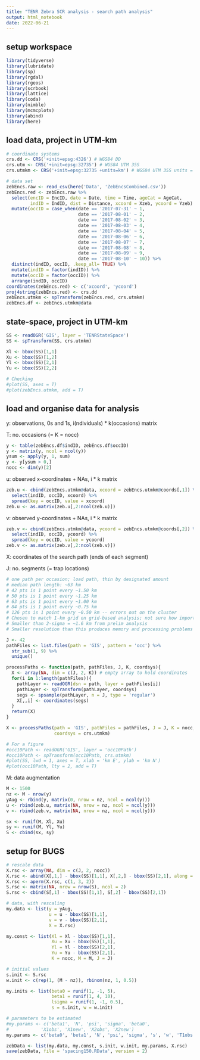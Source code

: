 ```yaml
---
title: "TENR Zebra SCR analysis - search path analysis"
output: html_notebook
date: 2022-06-21
---
```


## setup workspace
```r
library(tidyverse)
library(lubridate)
library(sp)
library(rgdal)
library(rgeos)
library(scrbook)
library(lattice)
library(coda)
library(nimble)
library(mcmcplots)
library(abind)
library(here)
```

## load data, project in UTM-km
```r
# coordinate systems
crs.dd <- CRS('+init=epsg:4326') # WGS84 DD
crs.utm <- CRS('+init=epsg:32735') # WGS84 UTM 35S
crs.utmkm <- CRS('+init=epsg:32735 +units=km') # WGS84 UTM 35S units = km

# data set
zebEncs.raw <- read_csv(here('Data', 'ZebEncsCombined.csv'))
zebEncs.red <- zebEncs.raw %>%
  select(encID = EncID, date = Date, time = Time, ageCat = AgeCat,
         indID = IndID, dist = Distance, xcoord = Xzeb, ycoord = Yzeb) %>%
  mutate(occID = case_when(date == '2017-07-31' ~ 1,
                           date == '2017-08-01' ~ 2,
                           date == '2017-08-02' ~ 3,
                           date == '2017-08-03' ~ 4,
                           date == '2017-08-04' ~ 5,
                           date == '2017-08-06' ~ 6,
                           date == '2017-08-07' ~ 7,
                           date == '2017-08-08' ~ 8,
                           date == '2017-08-09' ~ 9,
                           date == '2017-08-10' ~ 10)) %>%
  distinct(indID, occID, .keep_all= TRUE) %>%
  mutate(indID = factor(indID)) %>%
  mutate(occID = factor(occID)) %>%
  arrange(indID, occID)
coordinates(zebEncs.red) <- c('xcoord', 'ycoord')
proj4string(zebEncs.red) <- crs.dd
zebEncs.utmkm <- spTransform(zebEncs.red, crs.utmkm)
zebEncs.df <- zebEncs.utmkm@data
```

## state-space, project in UTM-km
```r
SS <- readOGR('GIS', layer = 'TENRStateSpace')
SS <- spTransform(SS, crs.utmkm)

Xl <- bbox(SS)[1,1]
Xu <- bbox(SS)[1,2]
Yl <- bbox(SS)[2,1]
Yu <- bbox(SS)[2,2]

# Checking
#plot(SS, axes = T)
#plot(zebEncs.utmkm, add = T)
```

## load and organise data for analysis

y: observations, 0s and 1s, i(ndividuals) * k(occasions) matrix

T: no. occasions (= K = nocc)
```r
y <- table(zebEncs.df$indID, zebEncs.df$occID)
y <- matrix(y, ncol = ncol(y))
ysum <- apply(y, 1, sum)
y <- y[ysum > 0,]
nocc <- dim(y)[2]
```

u: observed x-coordinates + NAs, i * k matrix
```r
zeb.u <- cbind(zebEncs.utmkm@data, xcoord = zebEncs.utmkm@coords[,1]) %>%
  select(indID, occID, xcoord) %>%
  spread(key = occID, value = xcoord)
zeb.u <- as.matrix(zeb.u[,2:ncol(zeb.u)])
```

v: observed y-coordinates + NAs, i * k matrix
```r
zeb.v <- cbind(zebEncs.utmkm@data, ycoord = zebEncs.utmkm@coords[,2]) %>%
  select(indID, occID, ycoord) %>%
  spread(key = occID, value = ycoord)
zeb.v <- as.matrix(zeb.v[,2:ncol(zeb.v)])
```

X: coordinates of the search path (ends of each segment)

J: no. segments (= trap locations)
```r
# one path per occasion; load path, thin by designated amount
# median path length: ~63 km
# 42 pts is 1 point every ~1.50 km
# 50 pts is 1 point every ~1.25 km
# 63 pts is 1 point every ~1.00 km
# 84 pts is 1 point every ~0.75 km
# 126 pts is 1 point every ~0.50 km -- errors out on the cluster
# Chosen to match 1-km grid on grid-based analysis; not sure how important this is
# Smaller than 2-sigma = ~1.6 km from prelim analysis
# Smaller resolution than this produces memory and processing problems

J <- 42
pathFiles <- list.files(path = 'GIS', pattern = 'occ') %>%
  str_sub(1, 9) %>%
  unique()

processPaths <- function(path, pathFiles, J, K, coordsys){
  X <- array(NA, dim = c(J, 2, K)) # empty array to hold coordinates
  for(i in 1:length(pathFiles)){
    pathLayer <- readOGR(dsn = path, layer = pathFiles[i])
    pathLayer <- spTransform(pathLayer, coordsys)
    segs <- spsample(pathLayer, n = J, type = 'regular')
    X[,,i] <- coordinates(segs)
  }
  return(X)
}

X <- processPaths(path = 'GIS', pathFiles = pathFiles, J = J, K = nocc,
                  coordsys = crs.utmkm)

# For a figure
#occ10Path <- readOGR('GIS', layer = 'occ10Path')
#occ10Path <- spTransform(occ10Path, crs.utmkm)
#plot(SS, lwd = 1, axes = T, xlab = 'km E', ylab = 'km N')
#plot(occ10Path, lty = 2, add = T)
```

M: data augmentation
```r
M <- 1500
nz <- M - nrow(y)
yAug <- rbind(y, matrix(0, nrow = nz, ncol = ncol(y)))
u <- rbind(zeb.u, matrix(NA, nrow = nz, ncol = ncol(y)))
v <- rbind(zeb.v, matrix(NA, nrow = nz, ncol = ncol(y)))

sx <- runif(M, Xl, Xu)
sy <- runif(M, Yl, Yu)
S <- cbind(sx, sy)
```

## setup for BUGS
```r
# rescale data
X.rsc <- array(NA, dim = c(J, 2, nocc))
X.rsc <- abind(X[,1,] - bbox(SS)[1,1], X[,2,] - bbox(SS)[2,1], along = 3)
X.rsc <- aperm(X.rsc, c(1, 3, 2))
S.rsc <- matrix(NA, nrow = nrow(S), ncol = 2)
S.rsc <- cbind(S[,1] - bbox(SS)[1,1], S[,2] - bbox(SS)[2,1])

# data, with rescaling
my.data <- list(y = yAug,
                u = u - bbox(SS)[1,1],
                v = v - bbox(SS)[2,1],
                X = X.rsc)

my.const <- list(Xl = Xl - bbox(SS)[1,1],
                 Xu = Xu - bbox(SS)[1,1],
                 Yl = Yl - bbox(SS)[2,1],
                 Yu = Yu - bbox(SS)[2,1],
                 K = nocc, M = M, J = J)

# initial values
s.init <- S.rsc
w.init <- c(rep(1, (M - nz)), rbinom(nz, 1, 0.5))

my.inits <- list(beta0 = runif(1, -1, 5),
                 beta1 = runif(1, 4, 10),
                 lsigma = runif(1, -1, 0.5),
                 s = s.init, w = w.init)

# parameters to be estimated
#my.params <- c('beta1', 'N', 'psi', 'sigma', 'beta0',
#            'X1obs', 'X1new', 'X2obs', 'X2new')
my.params <- c('beta0', 'beta1', 'N', 'psi', 'sigma', 's', 'w', 'T1obs', 'T1new')

zebData <- list(my.data, my.const, s.init, w.init, my.params, X.rsc)
save(zebData, file = 'spacing150.RData', version = 2)
```
